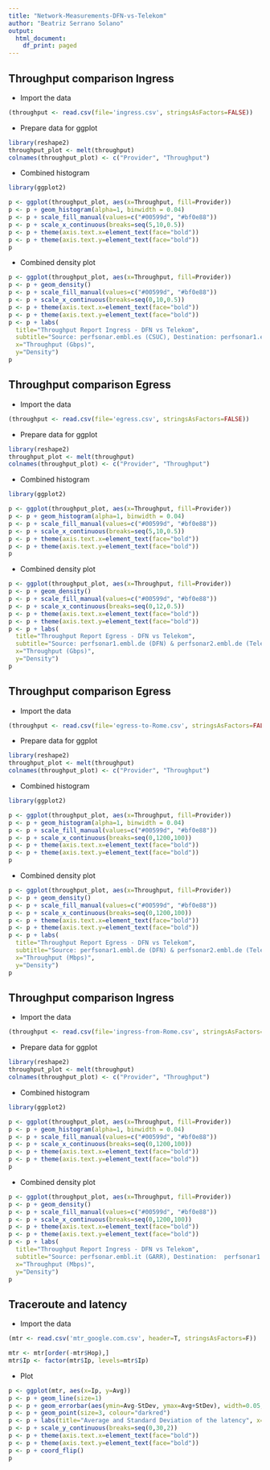 ```yaml
---
title: "Network-Measurements-DFN-vs-Telekom"
author: "Beatriz Serrano Solano"
output:
  html_document:
    df_print: paged
---
```


## Throughput comparison Ingress

- Import the data

```r
(throughput <- read.csv(file='ingress.csv', stringsAsFactors=FALSE))
```

- Prepare data for ggplot

```r
library(reshape2)
throughput_plot <- melt(throughput)
colnames(throughput_plot) <- c("Provider", "Throughput")
```

- Combined histogram

```r
library(ggplot2)

p <- ggplot(throughput_plot, aes(x=Throughput, fill=Provider))
p <- p + geom_histogram(alpha=1, binwidth = 0.04)
p <- p + scale_fill_manual(values=c("#00599d", "#bf0e88"))
p <- p + scale_x_continuous(breaks=seq(5,10,0.5))
p <- p + theme(axis.text.x=element_text(face="bold")) 
p <- p + theme(axis.text.y=element_text(face="bold")) 
p
```

- Combined density plot

```r
p <- ggplot(throughput_plot, aes(x=Throughput, fill=Provider))
p <- p + geom_density()
p <- p + scale_fill_manual(values=c("#00599d", "#bf0e88"))
p <- p + scale_x_continuous(breaks=seq(0,10,0.5))
p <- p + theme(axis.text.x=element_text(face="bold")) 
p <- p + theme(axis.text.y=element_text(face="bold")) 
p <- p + labs(
  title="Throughput Report Ingress - DFN vs Telekom",
  subtitle="Source: perfsonar.embl.es (CSUC), Destination: perfsonar1.embl.de (DFN) & perfsonar2.embl.de (Telekom)",
  x="Throughput (Gbps)",
  y="Density")
p
```



## Throughput comparison Egress

- Import the data

```r
(throughput <- read.csv(file='egress.csv', stringsAsFactors=FALSE))
```

- Prepare data for ggplot

```r
library(reshape2)
throughput_plot <- melt(throughput)
colnames(throughput_plot) <- c("Provider", "Throughput")
```

- Combined histogram

```r
library(ggplot2)

p <- ggplot(throughput_plot, aes(x=Throughput, fill=Provider))
p <- p + geom_histogram(alpha=1, binwidth = 0.04)
p <- p + scale_fill_manual(values=c("#00599d", "#bf0e88"))
p <- p + scale_x_continuous(breaks=seq(5,10,0.5))
p <- p + theme(axis.text.x=element_text(face="bold")) 
p <- p + theme(axis.text.y=element_text(face="bold")) 
p
```

- Combined density plot

```r
p <- ggplot(throughput_plot, aes(x=Throughput, fill=Provider))
p <- p + geom_density()
p <- p + scale_fill_manual(values=c("#00599d", "#bf0e88"))
p <- p + scale_x_continuous(breaks=seq(0,12,0.5))
p <- p + theme(axis.text.x=element_text(face="bold")) 
p <- p + theme(axis.text.y=element_text(face="bold")) 
p <- p + labs(
  title="Throughput Report Egress - DFN vs Telekom",
  subtitle="Source: perfsonar1.embl.de (DFN) & perfsonar2.embl.de (Telekom), Destination: perfsonar.embl.es (CSUC), ",
  x="Throughput (Gbps)",
  y="Density")
p
```





## Throughput comparison Egress

- Import the data

```r
(throughput <- read.csv(file='egress-to-Rome.csv', stringsAsFactors=FALSE))
```

- Prepare data for ggplot

```r
library(reshape2)
throughput_plot <- melt(throughput)
colnames(throughput_plot) <- c("Provider", "Throughput")
```

- Combined histogram

```r
library(ggplot2)

p <- ggplot(throughput_plot, aes(x=Throughput, fill=Provider))
p <- p + geom_histogram(alpha=1, binwidth = 0.04)
p <- p + scale_fill_manual(values=c("#00599d", "#bf0e88"))
p <- p + scale_x_continuous(breaks=seq(0,1200,100))
p <- p + theme(axis.text.x=element_text(face="bold")) 
p <- p + theme(axis.text.y=element_text(face="bold")) 
p
```

- Combined density plot

```r
p <- ggplot(throughput_plot, aes(x=Throughput, fill=Provider))
p <- p + geom_density()
p <- p + scale_fill_manual(values=c("#00599d", "#bf0e88"))
p <- p + scale_x_continuous(breaks=seq(0,1200,100))
p <- p + theme(axis.text.x=element_text(face="bold")) 
p <- p + theme(axis.text.y=element_text(face="bold")) 
p <- p + labs(
  title="Throughput Report Egress - DFN vs Telekom",
  subtitle="Source: perfsonar1.embl.de (DFN) & perfsonar2.embl.de (Telekom), Destination: perfsonar.embl.it (GARR), ",
  x="Throughput (Mbps)",
  y="Density")
p
```




## Throughput comparison Ingress

- Import the data

```r
(throughput <- read.csv(file='ingress-from-Rome.csv', stringsAsFactors=FALSE))
```

- Prepare data for ggplot

```r
library(reshape2)
throughput_plot <- melt(throughput)
colnames(throughput_plot) <- c("Provider", "Throughput")
```

- Combined histogram

```r
library(ggplot2)

p <- ggplot(throughput_plot, aes(x=Throughput, fill=Provider))
p <- p + geom_histogram(alpha=1, binwidth = 0.04)
p <- p + scale_fill_manual(values=c("#00599d", "#bf0e88"))
p <- p + scale_x_continuous(breaks=seq(0,1200,100))
p <- p + theme(axis.text.x=element_text(face="bold")) 
p <- p + theme(axis.text.y=element_text(face="bold")) 
p
```

- Combined density plot

```r
p <- ggplot(throughput_plot, aes(x=Throughput, fill=Provider))
p <- p + geom_density()
p <- p + scale_fill_manual(values=c("#00599d", "#bf0e88"))
p <- p + scale_x_continuous(breaks=seq(0,1200,100))
p <- p + theme(axis.text.x=element_text(face="bold")) 
p <- p + theme(axis.text.y=element_text(face="bold")) 
p <- p + labs(
  title="Throughput Report Ingress - DFN vs Telekom",
  subtitle="Source: perfsonar.embl.it (GARR), Destination:  perfsonar1.embl.de (DFN) & perfsonar2.embl.de (Telekom), ",
  x="Throughput (Mbps)",
  y="Density")
p
```













## Traceroute and latency

- Import the data

```r
(mtr <- read.csv('mtr_google.com.csv', header=T, stringsAsFactors=F))
```

```r
mtr <- mtr[order(-mtr$Hop),]
mtr$Ip <- factor(mtr$Ip, levels=mtr$Ip)
```

- Plot
```r
p <- ggplot(mtr, aes(x=Ip, y=Avg))
p <- p + geom_line(size=1)
p <- p + geom_errorbar(aes(ymin=Avg-StDev, ymax=Avg+StDev), width=0.05, position=position_dodge(0.05))
p <- p + geom_point(size=3, colour="darkred")
p <- p + labs(title="Average and Standard Deviation of the latency", x="IP", y="Latency (ms)")
p <- p + scale_y_continuous(breaks=seq(0,30,2))
p <- p + theme(axis.text.x=element_text(face="bold")) 
p <- p + theme(axis.text.y=element_text(face="bold")) 
p <- p + coord_flip()
p
```



